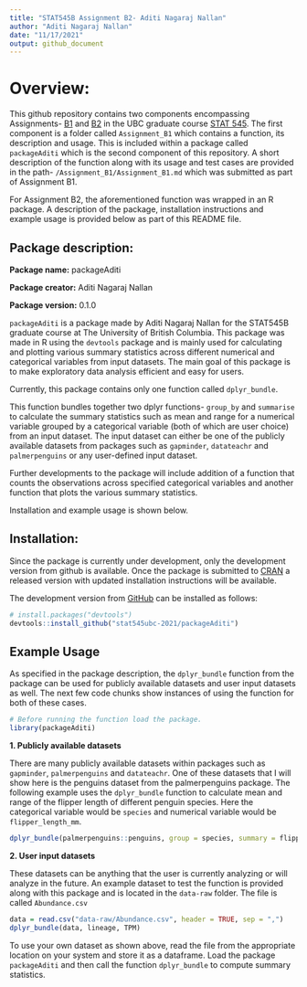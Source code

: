 ```yaml
---
title: "STAT545B Assignment B2- Aditi Nagaraj Nallan"
author: "Aditi Nagaraj Nallan"
date: "11/17/2021"
output: github_document
---
```


# Overview:

This github repository contains two components encompassing Assignments- [B1](https://stat545.stat.ubc.ca/assignments/assignment-b1/) and [B2](https://stat545.stat.ubc.ca/assignments/assignment-b2/) in the UBC graduate course [STAT 545](https://stat545.stat.ubc.ca/). The first component is a folder called ```Assignment_B1``` which contains a function, its description and usage. This is included within a package called ```packageAditi``` which is the second component of this repository. A short description of the function along with its usage and test cases are provided in the path- ```/Assignment_B1/Assignment_B1.md``` which was submitted as part of Assignment B1. 

For Assignment B2, the aforementioned function was wrapped in an R package. A description of the package, installation instructions and example usage is provided below as part of this README file. 

## Package description: 

**Package name:** packageAditi

**Package creator:** Aditi Nagaraj Nallan

**Package version:** 0.1.0

```packageAditi``` is a package made by Aditi Nagaraj Nallan for the STAT545B graduate course at The University of British Columbia. This package was made in R using the ```devtools``` package and is mainly used for calculating and plotting various summary statistics across different numerical and categorical variables from input datasets. The main goal of this package is to make exploratory data analysis efficient and easy for users. 

Currently, this package contains only one function called ```dplyr_bundle```. 

This function bundles together two dplyr functions- ```group_by``` and ```summarise``` to calculate the summary statistics such as mean and range for a numerical variable grouped by a categorical variable (both of which are user choice) from an input dataset. The input dataset can either be one of the publicly available datasets from packages such as ```gapminder```, ```datateachr``` and ```palmerpenguins``` or any user-defined input dataset. 

Further developments to the package will include addition of a function that counts the observations across specified categorical variables and another function that plots the various summary statistics. 

Installation and example usage is shown below. 

## Installation:

Since the package is currently under development, only the development version from github is available. Once the package is submitted to [CRAN](https://CRAN.R-project.org) a released version with updated installation instructions will be available. 

The development version from [GitHub](https://github.com/) can be installed as follows:

``` r
# install.packages("devtools")
devtools::install_github("stat545ubc-2021/packageAditi")
```

## Example Usage

As specified in the package description, the ```dplyr_bundle``` function from the package can be used for publicly available datasets and user input datasets as well. The next few code chunks show instances of using the function for both of these cases. 

```r
# Before running the function load the package.
library(packageAditi)
```

**1. Publicly available datasets**

There are many publicly available datasets within packages such as ``gapminder``, ``palmerpenguins`` and ``datateachr``. One of these datasets that I will show here is the penguins dataset from the palmerpenguins package. The following example uses the ```dplyr_bundle``` function to calculate mean and range of the flipper length of different penguin species. Here the categorical variable would be ``species`` and numerical variable would be ``flipper_length_mm``. 

```r
dplyr_bundle(palmerpenguins::penguins, group = species, summary = flipper_length_mm)
```

**2. User input datasets**

These datasets can be anything that the user is currently analyzing or will analyze in the future. An example dataset to test the function is provided along with this package and is located in the ``data-raw`` folder. The file is called ``Abundance.csv``

```r
data = read.csv("data-raw/Abundance.csv", header = TRUE, sep = ",")
dplyr_bundle(data, lineage, TPM)
```

To use your own dataset as shown above, read the file from the appropriate location on your system and store it as a dataframe. Load the package ``packageAditi`` and then call the function ``dplyr_bundle`` to compute summary statistics.
